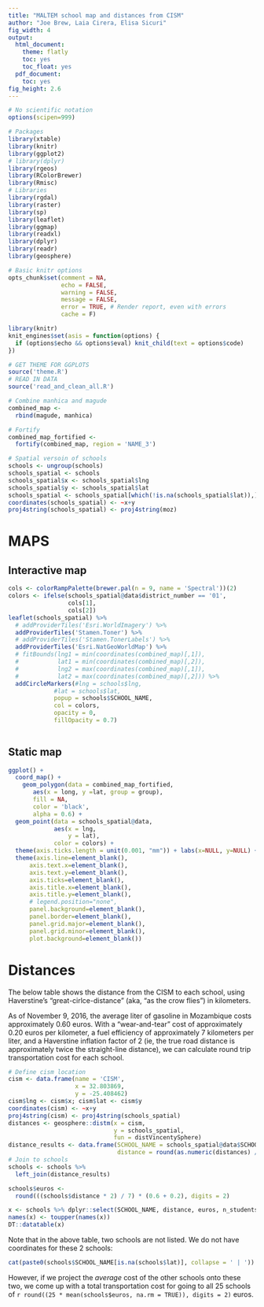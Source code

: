 ```yaml
---
title: "MALTEM school map and distances from CISM"
author: "Joe Brew, Laia Cirera, Elisa Sicuri"
fig_width: 4
output:
  html_document:
    theme: flatly
    toc: yes
    toc_float: yes
  pdf_document:
    toc: yes
fig_height: 2.6
---
```

```r
# No scientific notation
options(scipen=999)

# Packages 
library(xtable)
library(knitr)
library(ggplot2) 
# library(dplyr)
library(rgeos)
library(RColorBrewer)
library(Rmisc)
# Libraries
library(rgdal)
library(raster)
library(sp)
library(leaflet)
library(ggmap)
library(readxl)
library(dplyr)
library(readr)
library(geosphere)

# Basic knitr options
opts_chunk$set(comment = NA, 
               echo = FALSE, 
               warning = FALSE, 
               message = FALSE, 
               error = TRUE, # Render report, even with errors
               cache = F)
```

```r
library(knitr)
knit_engines$set(asis = function(options) {
  if (options$echo && options$eval) knit_child(text = options$code)
})
```


```r
# GET THEME FOR GGPLOTS
source('theme.R')
# READ IN DATA
source('read_and_clean_all.R')

# Combine manhica and magude
combined_map <-
  rbind(magude, manhica)

# Fortify
combined_map_fortified <-
  fortify(combined_map, region = 'NAME_3')

# Spatial versoin of schools
schools <- ungroup(schools)
schools_spatial <- schools
schools_spatial$x <- schools_spatial$lng
schools_spatial$y <- schools_spatial$lat
schools_spatial <- schools_spatial[which(!is.na(schools_spatial$lat)),]
coordinates(schools_spatial) <- ~x+y
proj4string(schools_spatial) <- proj4string(moz)
```

# MAPS

## Interactive map

```r
cols <- colorRampPalette(brewer.pal(n = 9, name = 'Spectral'))(2)
colors <- ifelse(schools_spatial@data$district_number == '01', 
                 cols[1],
                 cols[2])
leaflet(schools_spatial) %>%
  # addProviderTiles('Esri.WorldImagery') %>%
  addProviderTiles('Stamen.Toner') %>%
  # addProviderTiles('Stamen.TonerLabels') %>%
  addProviderTiles('Esri.NatGeoWorldMap') %>%
  # fitBounds(lng1 = min(coordinates(combined_map)[,1]),
  #           lat1 = min(coordinates(combined_map)[,2]),
  #           lng2 = max(coordinates(combined_map)[,1]),
  #           lat2 = max(coordinates(combined_map)[,2])) %>%
  addCircleMarkers(#lng = schools$lng,
             #lat = schools$lat,
             popup = schools$SCHOOL_NAME,
             col = colors,
             opacity = 0,
             fillOpacity = 0.7)
  
```

## Static map

```r
ggplot() +
  coord_map() +
    geom_polygon(data = combined_map_fortified,
       aes(x = long, y =lat, group = group), 
       fill = NA, 
       color = 'black', 
       alpha = 0.6) +
  geom_point(data = schools_spatial@data,
             aes(x = lng,
                 y = lat),
             color = colors) +
  theme(axis.ticks.length = unit(0.001, "mm")) + labs(x=NULL, y=NULL) +
  theme(axis.line=element_blank(),
      axis.text.x=element_blank(),
      axis.text.y=element_blank(),
      axis.ticks=element_blank(),
      axis.title.x=element_blank(),
      axis.title.y=element_blank(),
      # legend.position="none",
      panel.background=element_blank(),
      panel.border=element_blank(),
      panel.grid.major=element_blank(),
      panel.grid.minor=element_blank(),
      plot.background=element_blank()) 
```

# Distances

The below table shows the distance from the CISM to each school, using Haverstine's "great-cirlce-distance" (aka, "as the crow flies") in kilometers.

As of November 9, 2016, the average liter of gasoline in Mozambique costs approximately 0.60 euros. With a "wear-and-tear" cost of approximately 0.20 euros per kilometer, a fuel efficiency of approximately 7 kilometers per liter, and a Haverstine inflation factor of 2 (ie, the true road distance is approximately twice the straight-line distance), we can calculate round trip transportation cost for each school.

```r
# Define cism location
cism <- data.frame(name = 'CISM',
                   x = 32.803869,
                   y = -25.408462)
cism$lng <- cism$x; cism$lat <- cism$y
coordinates(cism) <- ~x+y
proj4string(cism) <- proj4string(schools_spatial)
distances <- geosphere::distm(x = cism,
                              y = schools_spatial, 
                              fun = distVincentySphere)
distance_results <- data.frame(SCHOOL_NAME = schools_spatial@data$SCHOOL_NAME,
                               distance = round(as.numeric(distances) / 1000, digits = 2))
# Join to schools
schools <- schools %>%
  left_join(distance_results)

schools$euros <- 
  round(((schools$distance * 2) / 7) * (0.6 + 0.2), digits = 2)

x <- schools %>% dplyr::select(SCHOOL_NAME, distance, euros, n_students, district_number)
names(x) <- toupper(names(x))
DT::datatable(x)
```

Note that in the above table, two schools are not listed. We do not have coordinates for these 2 schools:

```r
cat(paste0(schools$SCHOOL_NAME[is.na(schools$lat)], collapse = ' | '))
```

However, if we project the _average_ cost of the other schools onto these two, we come up with a total transportation cost for going to all 25 schools of `r round((25 * mean(schools$euros, na.rm = TRUE)), digits = 2)` euros.